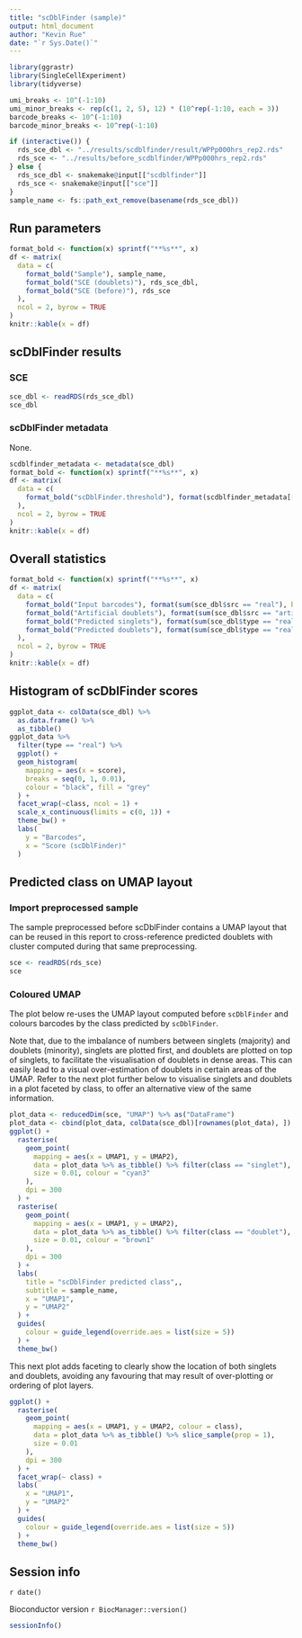 ```yaml
---
title: "scDblFinder (sample)"
output: html_document
author: "Kevin Rue"
date: "`r Sys.Date()`"
---
```


```r
library(ggrastr)
library(SingleCellExperiment)
library(tidyverse)
```

```r
umi_breaks <- 10^(-1:10)
umi_minor_breaks <- rep(c(1, 2, 5), 12) * (10^rep(-1:10, each = 3))
barcode_breaks <- 10^(-1:10)
barcode_minor_breaks <- 10^rep(-1:10)
```

```r
if (interactive()) {
  rds_sce_dbl <- "../results/scdblfinder/result/WPPp000hrs_rep2.rds"
  rds_sce <- "../results/before_scdblfinder/WPPp000hrs_rep2.rds"
} else {
  rds_sce_dbl <- snakemake@input[["scdblfinder"]]
  rds_sce <- snakemake@input[["sce"]]
}
sample_name <- fs::path_ext_remove(basename(rds_sce_dbl))
```

## Run parameters

```r
format_bold <- function(x) sprintf("**%s**", x)
df <- matrix(
  data = c(
    format_bold("Sample"), sample_name,
    format_bold("SCE (doublets)"), rds_sce_dbl,
    format_bold("SCE (before)"), rds_sce
  ),
  ncol = 2, byrow = TRUE
)
knitr::kable(x = df)
```

## scDblFinder results

### SCE

```r
sce_dbl <- readRDS(rds_sce_dbl)
sce_dbl
```

### scDblFinder metadata

None.

```r
scdblfinder_metadata <- metadata(sce_dbl)
format_bold <- function(x) sprintf("**%s**", x)
df <- matrix(
  data = c(
    format_bold("scDblFinder.threshold"), format(scdblfinder_metadata[["scDblFinder.threshold"]])
  ),
  ncol = 2, byrow = TRUE
)
knitr::kable(x = df)
```

## Overall statistics

```r
format_bold <- function(x) sprintf("**%s**", x)
df <- matrix(
  data = c(
    format_bold("Input barcodes"), format(sum(sce_dbl$src == "real"), big.mark = ","),
    format_bold("Artificial doublets"), format(sum(sce_dbl$src == "artificial"), big.mark = ","),
    format_bold("Predicted singlets"), format(sum(sce_dbl$type == "real" & sce_dbl$class == "singlet"), big.mark = ","),
    format_bold("Predicted doublets"), format(sum(sce_dbl$type == "real" & sce_dbl$class == "doublet"), big.mark = ",")
  ),
  ncol = 2, byrow = TRUE
)
knitr::kable(x = df)
```

## Histogram of scDblFinder scores

```r
ggplot_data <- colData(sce_dbl) %>% 
  as.data.frame() %>% 
  as_tibble()
ggplot_data %>% 
  filter(type == "real") %>% 
  ggplot() +
  geom_histogram(
    mapping = aes(x = score),
    breaks = seq(0, 1, 0.01),
    colour = "black", fill = "grey"
  ) +
  facet_wrap(~class, ncol = 1) +
  scale_x_continuous(limits = c(0, 1)) +
  theme_bw() +
  labs(
    y = "Barcodes",
    x = "Score (scDblFinder)"
  )
```

## Predicted class on UMAP layout

### Import preprocessed sample

The sample preprocessed before scDblFinder contains a UMAP layout that can be reused in this report to cross-reference predicted doublets with cluster computed during that same preprocessing.

```r
sce <- readRDS(rds_sce)
sce
```

### Coloured UMAP

The plot below re-uses the UMAP layout computed before `scDblFinder`
and colours barcodes by the class predicted by `scDblFinder`.

Note that, due to the imbalance of numbers between singlets (majority) and doublets (minority), singlets are plotted first, and doublets are plotted on top of singlets, to facilitate the visualisation of doublets in dense areas.
This can easily lead to a visual over-estimation of doublets in certain areas of the UMAP.
Refer to the next plot further below to visualise singlets and doublets in a plot faceted by class, to offer an alternative view of the same information.

```r
plot_data <- reducedDim(sce, "UMAP") %>% as("DataFrame")
plot_data <- cbind(plot_data, colData(sce_dbl)[rownames(plot_data), ])
ggplot() +
  rasterise(
    geom_point(
      mapping = aes(x = UMAP1, y = UMAP2),
      data = plot_data %>% as_tibble() %>% filter(class == "singlet"),
      size = 0.01, colour = "cyan3"
    ),
    dpi = 300
  ) +
  rasterise(
    geom_point(
      mapping = aes(x = UMAP1, y = UMAP2),
      data = plot_data %>% as_tibble() %>% filter(class == "doublet"),
      size = 0.01, colour = "brown1"
    ),
    dpi = 300
  ) +
  labs(
    title = "scDblFinder predicted class",,
    subtitle = sample_name,
    x = "UMAP1",
    y = "UMAP2"
  ) +
  guides(
    colour = guide_legend(override.aes = list(size = 5))
  ) +
  theme_bw()
```

This next plot adds faceting to clearly show the location of both singlets and doublets, avoiding any favouring that may result of over-plotting or ordering of plot layers.

```r
ggplot() +
  rasterise(
    geom_point(
      mapping = aes(x = UMAP1, y = UMAP2, colour = class),
      data = plot_data %>% as_tibble() %>% slice_sample(prop = 1),
      size = 0.01
    ),
    dpi = 300
  ) +
  facet_wrap(~ class) +
  labs(
    x = "UMAP1",
    y = "UMAP2"
  ) +
  guides(
    colour = guide_legend(override.aes = list(size = 5))
  ) +
  theme_bw()
```


## Session info

`r date()`

Bioconductor version `r BiocManager::version()`

```r
sessionInfo()
```
